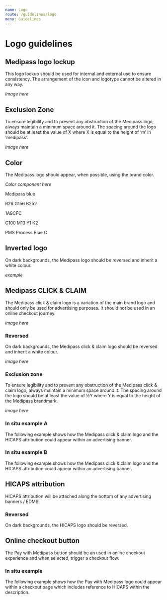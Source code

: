 ```yaml
---
name: Logo
route: /guidelines/logo
menu: Guidelines
---
```


# Logo guidelines

## Medipass logo lockup

This logo lockup should be used for internal and external use to ensure consistency. The arrangement of the icon and logotype cannot be altered in any way.

*Image here*

## Exclusion Zone

To ensure legibility and to prevent any obstruction of the Medipass logo, always maintain a minimum space around it. The spacing around the logo should be at least the value of X where X is equal to the height of ‘m’ in ‘medipass’.

*Image here*

## Color

The Medipass logo should appear, when possible, using the brand color.

*Color component here*

Medipass blue

R26 G156 B252

1A9CFC

C100 M13 Y1 K2

PMS  Process Blue C

## Inverted logo

On dark backgrounds, the Medipass logo should be reversed and inherit a white colour.

*example*

## Medipass CLICK & CLAIM

The Medipass click & claim logo is a variation of the main brand logo and should only be used for advertising purposes. It should not be used in an online checkout journey.

*image here*

### Reversed

On dark backgrounds, the Medipass click & claim logo should be reversed and inherit a white colour.

*image here*

### Exclusion zone

To ensure legibility and to prevent any obstruction of the Medipass click & claim logo, always maintain a minimum space around it. The spacing around the logo should be at least the value of ½Y where Y is equal to the height of the Medipass brandmark.

*image here*

### In situ example A

The following example shows how the Medipass click & claim logo and the HICAPS attribution could appear within an advertising banner.

### In situ example B

The following example shows how the Medipass click & claim logo and the HICAPS attribution could appear within an advertising banner.


## HICAPS attribution

HICAPS attribution will be attached along the bottom of any advertising banners / EDMS.

### Reversed

On dark backgrounds, the HICAPS logo should be reversed.

## Online checkout button

The Pay with Medipass button should be an used in online checkout experience and when selected, trigger a checkout flow.

### In situ example

The following example shows how the Pay with Medipass logo could appear within a checkout page which includes reference to HICAPS within the description.
